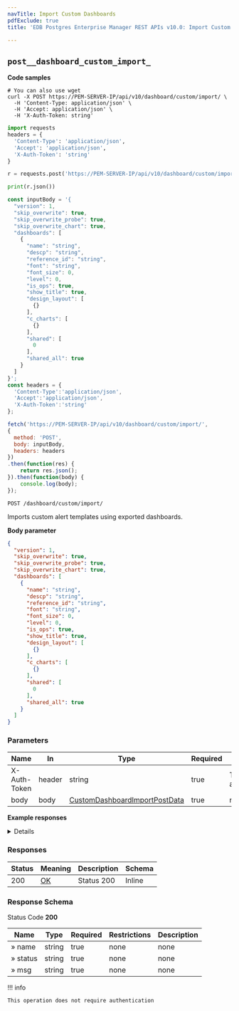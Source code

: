 ```yaml
---
navTitle: Import Custom Dashboards
pdfExclude: true
title: 'EDB Postgres Enterprise Manager REST APIs v10.0: Import Custom Dashboards'

---
```




## `post__dashboard_custom_import_`

**Code samples**

<TabContainer syncKey="language">

<Tab title="cURL">

```shell
# You can also use wget
curl -X POST https://PEM-SERVER-IP/api/v10/dashboard/custom/import/ \
  -H 'Content-Type: application/json' \
  -H 'Accept: application/json' \
  -H 'X-Auth-Token: string'

```

</Tab>

<Tab title="Python">

```python
import requests
headers = {
  'Content-Type': 'application/json',
  'Accept': 'application/json',
  'X-Auth-Token': 'string'
}

r = requests.post('https://PEM-SERVER-IP/api/v10/dashboard/custom/import/', headers = headers)

print(r.json())

```

</Tab>

<Tab title="JavaScript">

```javascript
const inputBody = '{
  "version": 1,
  "skip_overwrite": true,
  "skip_overwrite_probe": true,
  "skip_overwrite_chart": true,
  "dashboards": [
    {
      "name": "string",
      "descp": "string",
      "reference_id": "string",
      "font": "string",
      "font_size": 0,
      "level": 0,
      "is_ops": true,
      "show_title": true,
      "design_layout": [
        {}
      ],
      "c_charts": [
        {}
      ],
      "shared": [
        0
      ],
      "shared_all": true
    }
  ]
}';
const headers = {
  'Content-Type':'application/json',
  'Accept':'application/json',
  'X-Auth-Token':'string'
};

fetch('https://PEM-SERVER-IP/api/v10/dashboard/custom/import/',
{
  method: 'POST',
  body: inputBody,
  headers: headers
})
.then(function(res) {
    return res.json();
}).then(function(body) {
    console.log(body);
});

```

</Tab>

</TabContainer>

`POST /dashboard/custom/import/`

Imports custom alert templates using exported dashboards.

**Body parameter**

```json
{
  "version": 1,
  "skip_overwrite": true,
  "skip_overwrite_probe": true,
  "skip_overwrite_chart": true,
  "dashboards": [
    {
      "name": "string",
      "descp": "string",
      "reference_id": "string",
      "font": "string",
      "font_size": 0,
      "level": 0,
      "is_ops": true,
      "show_title": true,
      "design_layout": [
        {}
      ],
      "c_charts": [
        {}
      ],
      "shared": [
        0
      ],
      "shared_all": true
    }
  ]
}
```

<span id="post__dashboard_custom_import_-parameters"></span>

### Parameters



| Name         | In     | Type                                                                            | Required | Description            |
| ------------ | ------ | ------------------------------------------------------------------------------- | -------- | ---------------------- |
| X-Auth-Token | header | string                                                                          | true     | Token of authorization |
| body         | body   | [CustomDashboardImportPostData](schemas.mdx#tocs_customdashboardimportpostdata) | true     | none                   |

**Example responses**

<Details summary="200 Response">

```json
[
  {
    "name": "string",
    "status": "string",
    "msg": "string"
  }
]
```

</Details>

<span id="post__dashboard_custom_import_-responses"></span>

### Responses



| Status | Meaning                                                 | Description | Schema |
| ------ | ------------------------------------------------------- | ----------- | ------ |
| 200    | [OK](https://tools.ietf.org/html/rfc7231#section-6.3.1) | Status 200  | Inline |

<span id="post__dashboard_custom_import_-responseschema"></span>

### Response Schema



Status Code **200**

| Name     | Type   | Required | Restrictions | Description |
| -------- | ------ | -------- | ------------ | ----------- |
| » name   | string | true     | none         | none        |
| » status | string | true     | none         | none        |
| » msg    | string | true     | none         | none        |

!!! info

    This operation does not require authentication




<span id="edb-postgres-enterprise-manager-rest-apis-custom-probe"></span>
